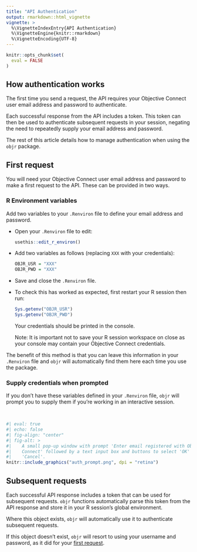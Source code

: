 ```yaml
---
title: "API Authentication"
output: rmarkdown::html_vignette
vignette: >
  %\VignetteIndexEntry{API Authentication}
  %\VignetteEngine{knitr::rmarkdown}
  %\VignetteEncoding{UTF-8}
---
```


```r
knitr::opts_chunk$set(
  eval = FALSE
)
```

## How authentication works

The first time you send a request, the API requires your Objective Connect user email address and password to authenticate. 

Each successful response from the API includes a token. This token can then be used to authenticate subsequent requests in your session, negating the need to repeatedly supply your email address and password.

The rest of this article details how to manage authentication when using the `objr` package.


## First request

You will need your Objective Connect user email address and password to make a first request to the API. These can be provided in two ways.

### R Environment variables

Add two variables to your `.Renviron` file to define your email address and password.
  
* Open your `.Renviron` file to edit:
  
  ```r
  usethis::edit_r_environ()
  ```
  
* Add two variables as follows (replacing `XXX` with your credentials):

  ```r
  OBJR_USR = "XXX"
  OBJR_PWD = "XXX"
  ```

* Save and close the `.Renviron` file.

* To check this has worked as expected, first restart your R session then run:

  ```r
  Sys.getenv("OBJR_USR")
  Sys.getenv("OBJR_PWD")
  ```
  
  Your credentials should be printed in the console. 
  
  Note: It is important not to save your R session workspace on close as your console may contain your Objective Connect credentials.

The benefit of this method is that you can leave this information in your `.Renviron` file and `objr` will automatically find them here each time you use the package. 


### Supply credentials when prompted

If you don't have these variables defined in your `.Renviron` file, `objr` will prompt you to supply them if you're working in an interactive session.

<br>

```r
#| eval: true
#| echo: false
#| fig-align: "center"
#| fig-alt: >
#|    A small pop-up window with prompt 'Enter email registered with Objective
#|    Connect' followed by a text input box and buttons to select 'OK' or 
#|    'Cancel'.
knitr::include_graphics("auth_prompt.png", dpi = "retina")
```


## Subsequent requests

Each successful API response includes a token that can be used for subsequent requests. `objr` functions automatically parse this token from the API response and store it in your R session's global environment. 

Where this object exists, `objr` will automatically use it to authenticate subsequent requests. 

If this object doesn't exist, `objr` will resort to using your username and password, as it did for your [first request](#first-request).

